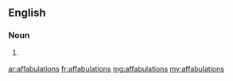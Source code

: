 ==English==

===Noun===
{{head|en}}

# {{context|obsolete|lang=en}} {{plural of|affabulation}}

[[ar:affabulations]]
[[fr:affabulations]]
[[mg:affabulations]]
[[my:affabulations]]